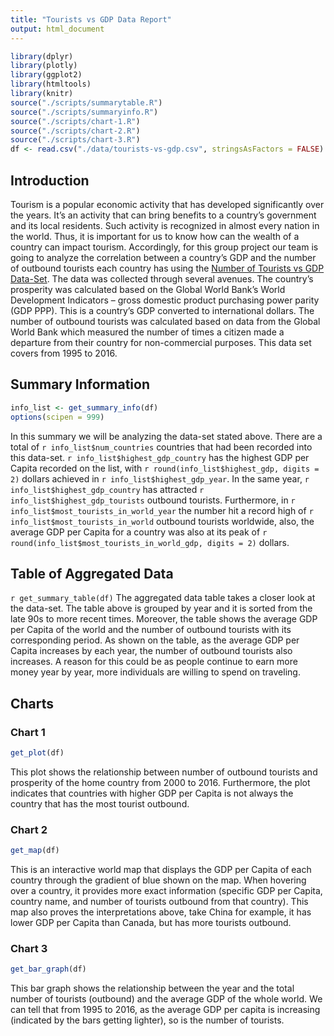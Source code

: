 ```yaml
---
title: "Tourists vs GDP Data Report"
output: html_document
---
```

```r
library(dplyr)
library(plotly)
library(ggplot2)
library(htmltools)
library(knitr)
source("./scripts/summarytable.R")
source("./scripts/summaryinfo.R")
source("./scripts/chart-1.R")
source("./scripts/chart-2.R")
source("./scripts/chart-3.R")
df <- read.csv("./data/tourists-vs-gdp.csv", stringsAsFactors = FALSE)
```

## Introduction
Tourism is a popular economic activity that has developed significantly over the years. It’s an activity that can bring benefits to a country's government and its local residents. Such activity is recognized in almost every nation in the world. Thus, it is important for us to know how can the wealth of a country can impact tourism. Accordingly, for this group project our team is going to analyze the correlation between a country's GDP and the number of outbound tourists each country has using the [Number of Tourists vs GDP Data-Set](https://ourworldindata.org/grapher/number-of-tourists-outbound-vs-level-of-prosperity-of-the-home-country). The data was collected through several avenues. The country's prosperity was calculated based on the Global World Bank's World Development Indicators -- gross domestic product purchasing power parity (GDP PPP). This is a country's GDP converted to international dollars. The number of outbound tourists was calculated based on data from the Global World Bank which measured the number of times a citizen made a departure from their country for non-commercial purposes. This data set covers from 1995 to 2016.

## Summary Information
```r
info_list <- get_summary_info(df)
options(scipen = 999)
```
In this summary we will be analyzing the data-set stated above. There are a total of `r info_list$num_countries` countries that had been recorded into this data-set. `r info_list$highest_gdp_country` has the highest GDP per Capita recorded on the list, with `r round(info_list$highest_gdp, digits = 2)` dollars achieved in `r info_list$highest_gdp_year`. In the same year, `r info_list$highest_gdp_country` has attracted `r info_list$highest_gdp_tourists` outbound tourists. Furthermore, in `r info_list$most_tourists_in_world_year` the number hit a record high of `r info_list$most_tourists_in_world` outbound tourists worldwide, also, the average GDP per Capita for a country was also at its peak of `r round(info_list$most_tourists_in_world_gdp, digits = 2)` dollars.

## Table of Aggregated Data
`r get_summary_table(df)`
The aggregated data table takes a closer look at the data-set. The table above is grouped by year and it is sorted from the late 90s to more recent times. Moreover, the table shows the average GDP per Capita of the world and the number of outbound tourists with its corresponding period. As shown on the table, as the average GDP per Capita increases by each year, the number of outbound tourists also increases. A reason for this could be as people continue to earn more money year by year, more individuals are willing to spend on traveling. 

## Charts
### Chart 1
```r
get_plot(df)
```

This plot shows the relationship between number of outbound tourists and prosperity of the home country from 2000 to 2016. Furthermore, the plot indicates that countries with higher GDP per Capita is not always the country that has the most tourist outbound.

### Chart 2
```r
get_map(df)
```

This is an interactive world map that displays the GDP per Capita of each country through the gradient of blue shown on the map. When hovering over a country, it provides more exact information (specific GDP per Capita, country name, and number of tourists outbound from that country). This map also proves the interpretations above, take China for example, it has lower GDP per Capita than Canada, but has more tourists outbound.

### Chart 3
```r
get_bar_graph(df)
```

This bar graph shows the relationship between the year and the total number of tourists (outbound) and the average GDP of the whole world. We can tell that from 1995 to 2016, as the average GDP per capita is increasing (indicated by the bars getting lighter), so is the number of tourists.
